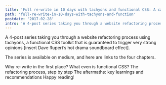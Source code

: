 ```yaml
---
title: 'Full re-write in 10 days with tachyons and functional CSS: A case study'
path: 'full-re-write-in-10-days-with-tachyons-and-function'
postdate: '2017-02-28'
intro: 'A 4-post series taking you through a website refactoring process using tachyons, a functional CSS toolkit that is guaranteed to trigger very strong opinions [insert Dave Rupert’s hot drama soundboard effect].'
---
```


A 4-post series taking you through a website refactoring process using tachyons, a functional CSS toolkit that is guaranteed to trigger very strong opinions [insert Dave Rupert’s hot drama soundboard effect].

The series is available on medium, and here are links to the four chapters.

Why re-write in the first place?
What even is functional CSS?
The refactoring process, step by step
The aftermaths: key learnings and recommendations
Happy reading!
